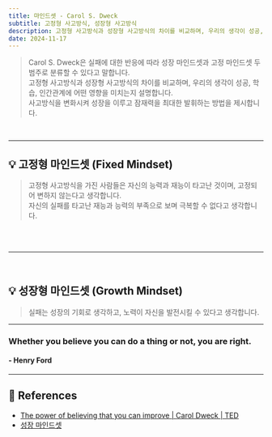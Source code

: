 ```yaml
---
title: 마인드셋 - Carol S. Dweck
subtitle: 고정형 사고방식, 성장형 사고방식
description: 고정형 사고방식과 성장형 사고방식의 차이를 비교하며, 우리의 생각이 성공, 학습, 인간관계에 어떤 "영향"을 미치는지 설명합니다. 
date: 2024-11-17
---
```


> Carol S. Dweck은 실패에 대한 반응에 따라 성장 마인드셋과 고정 마인드셋 두 범주로 분류할 수 있다고 말합니다. <br/>
> 고정형 사고방식과 성장형 사고방식의 차이를 비교하며, 우리의 생각이 성공, 학습, 인간관계에 어떤 영향을 미치는지 설명합니다. <br/>
> 사고방식을 변화시켜 성장을 이루고 잠재력을 최대한 발휘하는 방법을 제시합니다.

<CustomImage
  src="https://github.com/user-attachments/assets/5b0bcde5-e2af-46cb-928a-5da47e44244b"
  width={600}
  height={500}
  alt="고정형, 성장형 사고방식 비교"
/>
<br />

---


## 💡 고정형 마인드셋 (Fixed Mindset)

<CustomImage
  src="https://github.com/user-attachments/assets/8db9c87a-dfc1-4231-90d6-3cf977ee410d"
  width={600}
  height={500}
  alt="고정형 마인드셋"
/>

> 고정형 사고방식을 가진 사람들은 자신의 능력과 재능이 타고난 것이며, 고정되어 변하지 않는다고 생각합니다. <br/>
> 자신의 실패를 타고난 재능과 능력의 부족으로 보며 극복할 수 없다고 생각합니다. 


<br />


<br />

---

<br />

## 💡 성장형 마인드셋 (Growth Mindset)

<CustomImage
  src="https://github.com/user-attachments/assets/89384266-6762-4c28-b19d-57326e6ce12a"
  width={600}
  height={500}
  alt="성장형 마인드셋"
/>

> 실패는 성장의 기회로 생각하고, 노력이 자신을 발전시킬 수 있다고 생각합니다.



---

### Whether you believe you can do a thing or not, you are right. <br/>
#### - Henry Ford

---

## 🔦 References

- [The power of believing that you can improve | Carol Dweck | TED](https://www.youtube.com/watch?v=_X0mgOOSpLU)
- [성장 마인드셋](https://www.youtube.com/watch?v=PzqUBpy34Jo&t=268s)